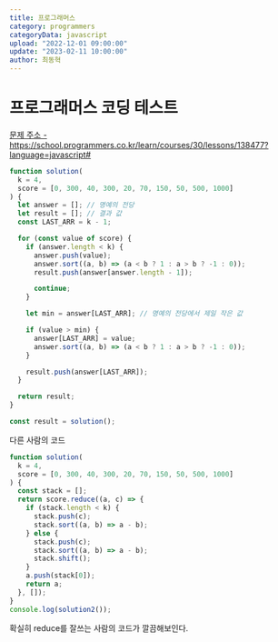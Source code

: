 ```yaml
---
title: 프로그래머스
category: programmers
categoryData: javascript
upload: "2022-12-01 09:00:00"
update: "2023-02-11 10:00:00"
author: 최동혁
---
```


# 프로그래머스 코딩 테스트

<a href="https://school.programmers.co.kr/learn/courses/30/lessons/138477?language=javascript#">
  문제 주소 -
  https://school.programmers.co.kr/learn/courses/30/lessons/138477?language=javascript#
</a>

```js
function solution(
  k = 4,
  score = [0, 300, 40, 300, 20, 70, 150, 50, 500, 1000]
) {
  let answer = []; // 명예의 전당
  let result = []; // 결과 값
  const LAST_ARR = k - 1;

  for (const value of score) {
    if (answer.length < k) {
      answer.push(value);
      answer.sort((a, b) => (a < b ? 1 : a > b ? -1 : 0));
      result.push(answer[answer.length - 1]);

      continue;
    }

    let min = answer[LAST_ARR]; // 명예의 전당에서 제일 작은 값

    if (value > min) {
      answer[LAST_ARR] = value;
      answer.sort((a, b) => (a < b ? 1 : a > b ? -1 : 0));
    }

    result.push(answer[LAST_ARR]);
  }

  return result;
}

const result = solution();
```

다른 사람의 코드

```js
function solution(
  k = 4,
  score = [0, 300, 40, 300, 20, 70, 150, 50, 500, 1000]
) {
  const stack = [];
  return score.reduce((a, c) => {
    if (stack.length < k) {
      stack.push(c);
      stack.sort((a, b) => a - b);
    } else {
      stack.push(c);
      stack.sort((a, b) => a - b);
      stack.shift();
    }
    a.push(stack[0]);
    return a;
  }, []);
}
console.log(solution2());
```

확실히 reduce를 잘쓰는 사람의 코드가 깔끔해보인다.

